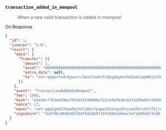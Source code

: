 ### `transaction_added_in_mempool`

> When a new valid transaction is added in mempool

On Response

```json
{
  "id": 1,
  "jsonrpc": "2.0",
  "result": {
    "data": {
      "Transfer": [{
        "amount": 1,
        "asset": "0000000000000000000000000000000000000000000000000000000000000000",
        "extra_data": null,
        "to": "xet:qqqxcfxdc8ywarcz3wx2leahnfn2pyp0ymvfm42waluq408j2x5680gtl9ky3"
      }]
    },
    "event": "TransactionAddedInMempool",
    "fee": 1000,
    "hash": "43e10cf783e6596efdfdd1fe9480be7221e5bfb36c817a299a9fc95b98624e80",
    "nonce": 17,
    "owner": "xet:qqqtgm427maw6mjnnl26kvfpapwc82esqsd2ryzwk5hrckt77kjld7qx6dnxc",
    "signature": "1b479bc06963657d4f5d26b9f14fe8361a9eec7ef1e85e6f3c89fd5fec705fb0b2a04a98f7883f060245794f6f66c9de08c1a86dab5deb2dc544f6cda4b47a0a"
  }
}
```